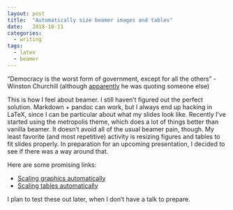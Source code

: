 ```yaml
---
layout: post
title:  "Automatically size beamer images and tables"
date:   2018-10-11
categories:
  - writing
tags:
  - latex
  - beamer
---
```


"Democracy is the worst form of government, except for all the others" - Winston Churchill (although [apparently](https://www.nytimes.com/2017/02/14/opinion/dont-quote-them-on-it.html) he was quoting someone else)

This is how I feel about beamer. I still haven't figured out the perfect solution. Markdown + pandoc can work, but I always end up hacking in LaTeX, since I can be particular about what my slides look like. Recently I've started using the metropolis theme, which does a lot of things better than vanilla beamer. It doesn't avoid all of the usual beamer pain, though. My least favorite (and most repetitive) activity is resizing figures and tables to fit slides properly. In preparation for an upcoming presentation, I decided to see if there was a way around that.

Here are some promising links: 

- [Scaling graphics automatically](https://tex.stackexchange.com/questions/11954/automatically-scale-big-and-small-graphics-for-beamer-presentations)
- [Scaling tables automatically](https://tex.stackexchange.com/questions/13809/resizing-a-table-by-textheight/13812)

I plan to test these out later, when I don't have a talk to prepare.